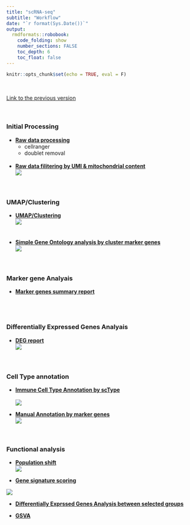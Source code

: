 ```yaml
---
title: "scRNA-seq"
subtitle: "Workflow"
date: "`r format(Sys.Date())`"
output:  
  rmdformats::robobook: 
    code_folding: show 
    number_sections: FALSE
    toc_depth: 6
    toc_float: false
---
```


```r
knitr::opts_chunk$set(echo = TRUE, eval = F)
```
<br>

[Link to the previous version](https://sung2021.github.io/samplePages/scRNAseq.html)  
<br><br>


### Initial Processing  

* [**Raw data processing **](https://sung2021.github.io/works.io/samples/processing/scRNA_preprocessing.html)<br>
    * cellranger  
    * doublet removal   
<br>

* [**Raw data filitering by UMI & mitochondrial content**](https://sung2021.github.io/works.io/samples/processing/scRNA_QC.html)  
<img src="img/scRNA_umi_filter.png"><br>
<br><br>  

### UMAP/Clustering  

  * [**UMAP/Clustering**](scRNA/Daiichi.example.UMAP.html)  
<img src="img/scRNA_UMAP.png"><br>
<br><br>
  * [**Simple Gene Ontology analysis by cluster marker genes**](scRNA/Daiichi2024_30342.24.05.11.clusterGSEA.html)<br>
<img src="img/scRNA_GSEA.png"><br>
<br><br> 

### Marker gene Analyais   

  * [**Marker genes summary report**](scRNA/scRNA_UMAP.html)  
<br><br><br>  

### Differentially Expressed Genes Analyais   

  * [**DEG report**](scRNA/Daiichi2024_30342.DEG.html)<br>
<img src="img/scRNA_DEG.png"><br>
<br><br>
  

### Cell Type annotation    

  * [**Immune Cell Type Annotation by scType**](scRNA/scRNA_scType.html)<br>  
<img src="img/scRNA_scType.png"><br>  
  
  * [**Manual Annotation by marker genes**](scRNA/Daiichi2024_30342.24.05.12.suggestedAnnotation.html)<br>
<img src="img/scRNA_manual_annotation.png"><br>
<br><br> 

### Functional analysis  

  * [**Population shift**](scRNA/Daiichi2024_30342.24.05.12.analysis_population.html)  
<img src="img/scRNA_population.png"><br>

  * [**Gene signature scoring**](scRNA/scRNA_scoring.html)<br>
  
<img src="img/scRNA_scoring1.png"><br>  
  
  * [**Differentially Exprssed Genes Analysis between selected groups**](scRNA/scRNA_scoring.html)<br>

 
  * [**GSVA**](scRNA/scRNA_scoring.html)   
  
  
  